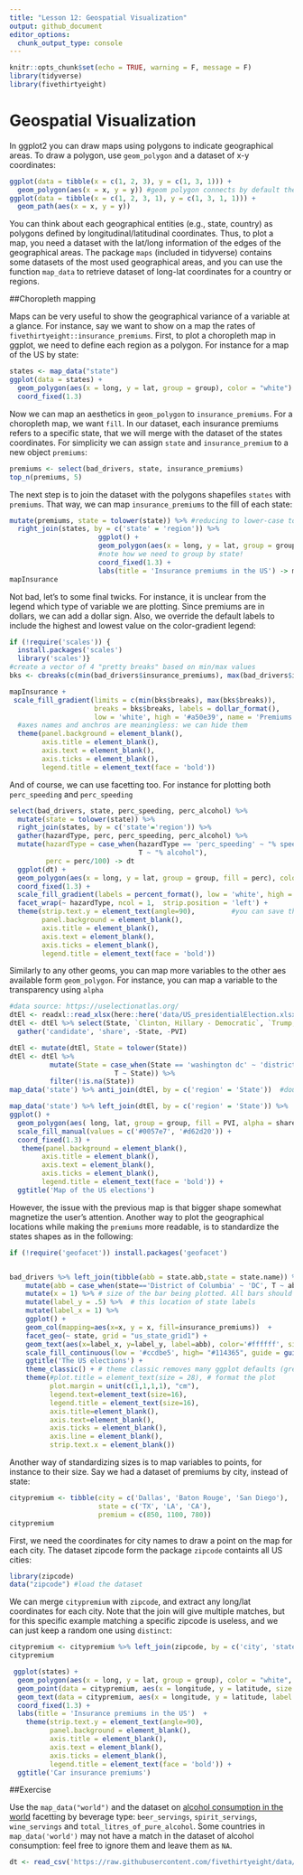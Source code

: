 ```yaml
---
title: "Lesson 12: Geospatial Visualization"
output: github_document
editor_options: 
  chunk_output_type: console
---
```


```r
knitr::opts_chunk$set(echo = TRUE, warning = F, message = F)
library(tidyverse)
library(fivethirtyeight)
```

# Geospatial Visualization

In ggplot2 you can draw maps using polygons to indicate geographical areas. To draw a polygon, use `geom_polygon` and a dataset of x-y coordinates:

```r
ggplot(data = tibble(x = c(1, 2, 3), y = c(1, 3, 1))) + 
  geom_polygon(aes(x = x, y = y)) #geom polygon connects by default the start and end points
ggplot(data = tibble(x = c(1, 2, 3, 1), y = c(1, 3, 1, 1))) + 
  geom_path(aes(x = x, y = y))
```

You can think about each geographical entities (e.g., state, country) as polygons defined by longitudinal/latitudinal coordinates. Thus, to plot a map, you need a dataset with the lat/long information of the edges of the geographical areas. The package `maps` (included in tidyverse) contains some datasets of the most used geographical areas, and you can use the function `map_data` to retrieve dataset of long-lat coordinates for a country or regions.

##Choropleth mapping

Maps can be very useful to show the geographical variance of a variable at a glance. For instance, say we want to show on a map the rates of `fivethirtyeight::insurance_premiums`. First, to plot a choropleth map in ggplot, we need to define each region as a polygon. For instance for a map of the US by state:

```r
states <- map_data("state")
ggplot(data = states) + 
  geom_polygon(aes(x = long, y = lat, group = group), color = "white") + 
  coord_fixed(1.3)
```

Now we can map an aesthetics in `geom_polygon` to `insurance_premiums`. For a choropleth map, we want `fill`.  In our dataset, each insurance premiums refers to a specific state, that we will merge with the dataset of the states coordinates. For simplicity we can assign `state` and `insurance_premium` to a new object `premiums`:

```r
premiums <- select(bad_drivers, state, insurance_premiums)
top_n(premiums, 5)
```

The next step is to join the dataset with the polygons shapefiles `states` with `premiums`. That way, we can map `insurance_premiums` to the fill of each state:

```r
mutate(premiums, state = tolower(state)) %>% #reducing to lower-case to make sure that stateanames match
  right_join(states, by = c('state' = 'region')) %>% 
                      ggplot() +
                      geom_polygon(aes(x = long, y = lat, group = group, fill = insurance_premiums), color = "white") + 
                      #note how we need to group by state!
                      coord_fixed(1.3) +
                      labs(title = 'Insurance premiums in the US') -> mapInsurance 
mapInsurance 
```

Not bad, let's to some final twicks. For instance, it is unclear from the legend which type of variable we are plotting. Since premiums are in dollars, we can add a dollar sign. Also, we override the default labels to include the highest and lowest value on the color-gradient legend:

```r
if (!require('scales')) {
  install.packages('scales')
  library('scales')}
#create a vector of 4 "pretty breaks" based on min/max values
bks <- cbreaks(c(min(bad_drivers$insurance_premiums), max(bad_drivers$insurance_premiums)), pretty_breaks(4))
```


```r
mapInsurance +
 scale_fill_gradient(limits = c(min(bks$breaks), max(bks$breaks)), 
                     breaks = bks$breaks, labels = dollar_format(), 
                     low = 'white', high = '#a50e39', name = 'Premiums') +
  #axes names and anchros are meaningless: we can hide them
  theme(panel.background = element_blank(), 
        axis.title = element_blank(), 
        axis.text = element_blank(), 
        axis.ticks = element_blank(),
        legend.title = element_text(face = 'bold'))
```


And of course, we can use facetting too. For instance for plotting both `perc_speeding` and `perc_speeding`

```r
select(bad_drivers, state, perc_speeding, perc_alcohol) %>% 
  mutate(state = tolower(state)) %>% 
  right_join(states, by = c('state'='region')) %>% 
  gather(hazardType, perc, perc_speeding, perc_alcohol) %>% 
  mutate(hazardType = case_when(hazardType == 'perc_speeding' ~ "% speeding",
                                T ~ "% alcohol"),
         perc = perc/100) -> dt 
  ggplot(dt) +
  geom_polygon(aes(x = long, y = lat, group = group, fill = perc), color = "white") +
  coord_fixed(1.3) +
  scale_fill_gradient(labels = percent_format(), low = 'white', high = '#a50e39', name = 'Percent') +
  facet_wrap(~ hazardType, ncol = 1,  strip.position = 'left') +
  theme(strip.text.y = element_text(angle=90),         #you can save theme to an object to create a "style"
        panel.background = element_blank(), 
        axis.title = element_blank(), 
        axis.text = element_blank(), 
        axis.ticks = element_blank(),
        legend.title = element_text(face = 'bold'))
```

Similarly to any other geoms, you can map more variables to the other aes available form `geom_polygon`. For instance, you can map a variable to the transparency using `alpha`

```r
#data source: https://uselectionatlas.org/
dtEl <- readxl::read_xlsx(here::here('data/US_presidentialElection.xlsx'), sheet = 2, skip=1) %>% slice(-1)
dtEl <- dtEl %>% select(State, `Clinton, Hillary - Democratic`, `Trump, Donald - Republican`, PVI) %>% 
  gather('candidate', 'share', -State, -PVI)

dtEl <- mutate(dtEl, State = tolower(State))
dtEl <- dtEl %>% 
          mutate(State = case_when(State == 'washington dc' ~ 'district of columbia',
                          T ~ State)) %>% 
          filter(!is.na(State))
map_data('state') %>% anti_join(dtEl, by = c('region' = 'State'))  #double check whether any states has missing value in dtEl

map_data('state') %>% left_join(dtEl, by = c('region' = 'State')) %>% 
ggplot() +
  geom_polygon(aes( long, lat, group = group, fill = PVI, alpha = share)) +
  scale_fill_manual(values = c('#0057e7', '#d62d20')) +
  coord_fixed(1.3) +
   theme(panel.background = element_blank(), 
        axis.title = element_blank(), 
        axis.text = element_blank(), 
        axis.ticks = element_blank(),
        legend.title = element_text(face = 'bold')) +
  ggtitle('Map of the US elections')

```


However, the issue with the previous map is that bigger shape somewhat magnetize the user's attention. Another way to plot the geographical locations while making the `premiums` more readable, is to standardize the states shapes as in the following:


```r
if (!require('geofacet')) install.packages('geofacet')


bad_drivers %>% left_join(tibble(abb = state.abb,state = state.name)) %>% 
    mutate(abb = case_when(state=='District of Columbia' ~ 'DC', T ~ abb)) %>% 
    mutate(x = 1) %>% # size of the bar being plotted. All bars should be same size to make perfect squares
    mutate(label_y = .5) %>%  # this location of state labels
    mutate(label_x = 1) %>% 
    ggplot() +
    geom_col(mapping=aes(x=x, y = x, fill=insurance_premiums))  +
    facet_geo(~ state, grid = "us_state_grid1") +
    geom_text(aes(x=label_x, y=label_y, label=abb), color='#ffffff', size=8) +
    scale_fill_continuous(low = '#ccdbe5', high= "#114365", guide = guide_colorbar(title = 'Premiums'), labels=dollar_format()) + 
    ggtitle('The US elections') +
    theme_classic() + # theme classic removes many ggplot defaults (grey background, etc)
    theme(#plot.title = element_text(size = 28), # format the plot
          plot.margin = unit(c(1,1,1,1), "cm"),
          legend.text=element_text(size=16),
          legend.title = element_text(size=16),
          axis.title=element_blank(),
          axis.text=element_blank(),
          axis.ticks = element_blank(),
          axis.line = element_blank(),
          strip.text.x = element_blank())
```


Another way of standardizing sizes is to map variables to points, for instance to their size. Say we had a dataset of premiums by city, instead of state:

```r
citypremium <- tibble(city = c('Dallas', 'Baton Rouge', 'San Diego'),
                      state = c('TX', 'LA', 'CA'),
                      premium = c(850, 1100, 780))
citypremium
```


First, we need the coordinates for city names to draw a point on the map for each city. The dataset zipcode form the package `zipcode` containts all US cities:

```r
library(zipcode)
data("zipcode") #load the dataset
```

We can merge `citypremium` with `zipcode`, and extract any long/lat coordinates for each city. Note that the join will give multiple matches, but for this specific example matching a specific zipcode is useless, and we can just keep a random one using `distinct`:

```r
citypremium <- citypremium %>% left_join(zipcode, by = c('city', 'state')) %>% distinct(city, .keep_all = T) 
citypremium
```



```r
 ggplot(states) +
  geom_polygon(aes(x = long, y = lat, group = group), color = "white", alpha = .2) + 
  geom_point(data = citypremium, aes(x = longitude, y = latitude, size = premium), color = 'orange', alpha = .8) +
  geom_text(data = citypremium, aes(x = longitude, y = latitude, label = scales::dollar(premium)), color = 'darkblue', show.legend = F) +
  coord_fixed(1.3) +
  labs(title = 'Insurance premiums in the US')  +
    theme(strip.text.y = element_text(angle=90),        
          panel.background = element_blank(), 
          axis.title = element_blank(), 
          axis.text = element_blank(), 
          axis.ticks = element_blank(),
          legend.title = element_text(face = 'bold')) +
  ggtitle('Car insurance premiums')
```



##Exercise

Use the `map_data("world")` and the dataset on [alcohol consumption in the world](https://github.com/fivethirtyeight/data/blob/master/alcohol-consumption) facetting by beverage type: `beer_servings`, `spirit_servings`, `wine_servings` and `total_litres_of_pure_alcohol`. Some countries in `map_data('world')` may not have a match in the dataset of alcohol consumption: feel free to ignore them and leave them as `NA`.

```r
dt <- read_csv('https://raw.githubusercontent.com/fivethirtyeight/data/master/alcohol-consumption/drinks.csv')
```



